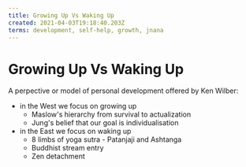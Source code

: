 ```yaml
---
title: Growing Up Vs Waking Up
created: 2021-04-03T19:18:40.203Z
terms: development, self-help, growth, jnana
---
```


# Growing Up Vs Waking Up

A perpective or model of personal development offered by Ken Wilber:

- in the West we focus on growing up
  - Maslow's hierarchy from survival to actualization
  - Jung's belief that our goal is individualisation
- in the East we focus on waking up
  - 8 limbs of yoga sutra - Patanjaji and Ashtanga
  - Buddhist stream entry
  - Zen detachment
